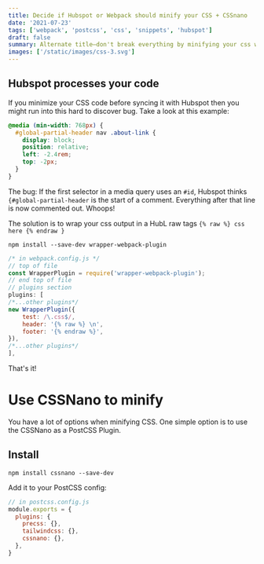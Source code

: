 ```yaml
---
title: Decide if Hubspot or Webpack should minify your CSS + CSSnano
date: '2021-07-23'
tags: ['webpack', 'postcss', 'css', 'snippets', 'hubspot']
draft: false
summary: Alternate title—don't break everything by minifying your css without doing this!
images: ['/static/images/css-3.svg']
---
```


## Hubspot processes your code

If you minimize your CSS code before syncing it with Hubspot then you might run into this hard to discover bug. Take a look at this example:

```css
@media (min-width: 768px) {
  #global-partial-header nav .about-link {
    display: block;
    position: relative;
    left: -2.4rem;
    top: -2px;
  }
}
```

The bug: If the first selector in a media query uses an `#id`, Hubspot thinks `{#global-partial-header` is the start of a comment. Everything after that line is now commented out. Whoops!

The solution is to wrap your css output in a HubL raw tags `{% raw %} css here {% endraw }`

```
npm install --save-dev wrapper-webpack-plugin
```

```js
/* in webpack.config.js */
// top of file
const WrapperPlugin = require('wrapper-webpack-plugin');
// end top of file
// plugins section
plugins: [
/*...other plugins*/
new WrapperPlugin({
    test: /\.css$/,
    header: '{% raw %} \n',
    footer: '{% endraw %}',
}),
/*...other plugins*/
],
```

That's it!

# Use CSSNano to minify

You have a lot of options when minifying CSS. One simple option is to use the CSSNano as a PostCSS Plugin.

## Install

```
npm install cssnano --save-dev
```

Add it to your PostCSS config:

```js
// in postcss.config.js
module.exports = {
  plugins: {
    precss: {},
    tailwindcss: {},
    cssnano: {},
  },
}
```
